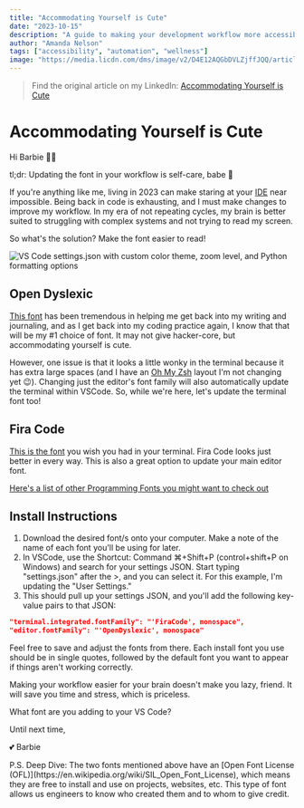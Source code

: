 ```yaml
---
title: "Accommodating Yourself is Cute"
date: "2023-10-15"
description: "A guide to making your development workflow more accessible and comfortable, featuring font recommendations and customization tips for VS Code."
author: "Amanda Nelson"
tags: ["accessibility", "automation", "wellness"]
image: "https://media.licdn.com/dms/image/v2/D4E12AQGbDVLZjffJQQ/article-cover_image-shrink_720_1280/article-cover_image-shrink_720_1280/0/1697240921889?e=1753920000&v=beta&t=NTe07FTgnviT0ohERzRult4UUmZLlEub9Enwq1dwQjA"
---
```


> Find the original article on my LinkedIn: [Accommodating Yourself is Cute](https://www.linkedin.com/pulse/accommodating-yourself-cute-amanda-nelson/?trackingId=KVQFK7ydR%2By0xrJHQakeww%3D%3D)

# Accommodating Yourself is Cute

Hi Barbie 👋🏻 

tl;dr: Updating the font in your workflow is self-care, babe 🔮 

If you're anything like me, living in 2023 can make staring at your [IDE](https://en.wikipedia.org/wiki/Integrated_development_environment) near impossible. Being back in code is exhausting, and I must make changes to improve my workflow. In my era of not repeating cycles, my brain is better suited to struggling with complex systems and not trying to read my screen.

So what's the solution? Make the font easier to read!

![VS Code settings.json with custom color theme, zoom level, and Python formatting options](https://media.licdn.com/dms/image/v2/D4E12AQHolcSA345sqw/article-inline_image-shrink_400_744/article-inline_image-shrink_400_744/0/1697393304801?e=1753920000&v=beta&t=rc4Vtee04JSbXGqV7yqhJO4GEpTY2YTEZJbxdAaLLdk)

## Open Dyslexic

[This font](https://opendyslexic.org/) has been tremendous in helping me get back into my writing and journaling, and as I get back into my coding practice again, I know that that will be my #1 choice of font. It may not give hacker-core, but accommodating yourself is cute.

However, one issue is that it looks a little wonky in the terminal because it has extra large spaces (and I have an [Oh My Zsh](https://github.com/ohmyzsh/ohmyzsh) layout I'm not changing yet 😉). Changing just the editor's font family will also automatically update the terminal within VSCode. So, while we're here, let's update the terminal font too!

## Fira Code

[This is the font](https://github.com/tonsky/FiraCode) you wish you had in your terminal. Fira Code looks just better in every way. This is also a great option to update your main editor font.

[Here's a list of other Programming Fonts you might want to check out](https://kinsta.com/blog/best-programming-fonts/)

## Install Instructions

1. Download the desired font/s onto your computer. Make a note of the name of each font you'll be using for later.
2. In VSCode, use the Shortcut: Command ⌘+Shift+P (control+shift+P on Windows) and search for your settings JSON. Start typing "settings.json" after the >, and you can select it. For this example, I'm updating the "User Settings."
3. This should pull up your settings JSON, and you'll add the following key-value pairs to that JSON:

```json
"terminal.integrated.fontFamily": "'FiraCode', monospace",
"editor.fontFamily": "'OpenDyslexic', monospace"
```

Feel free to save and adjust the fonts from there. Each install font you use should be in single quotes, followed by the default font you want to appear if things aren't working correctly.

Making your workflow easier for your brain doesn't make you lazy, friend. It will save you time and stress, which is priceless.

What font are you adding to your VS Code?

Until next time,

💕 Barbie

<Signature />
P.S. Deep Dive: The two fonts mentioned above have an [Open Font License (OFL)](https://en.wikipedia.org/wiki/SIL_Open_Font_License), which means they are free to install and use on projects, websites, etc. This type of font allows us engineers to know who created them and to whom to give credit. 